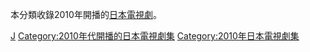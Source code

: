 本分類收錄2010年開播的[[日本|日本]][[電視劇|電視劇]]。

{{year by category
|m=2
|c=0
|d=1
|y=0
|cat=開播的日本電視劇集
|sortkey=日本電視劇集
|parent=各年開播的日本電視劇集
|subcat=2010年日本電視劇集
}}


[[Category:2010年開播的電視劇|J]]
[[Category:2010年代開播的日本電視劇集|Category:2010年代開播的日本電視劇集]]
[[Category:2010年日本電視劇集|Category:2010年日本電視劇集]]